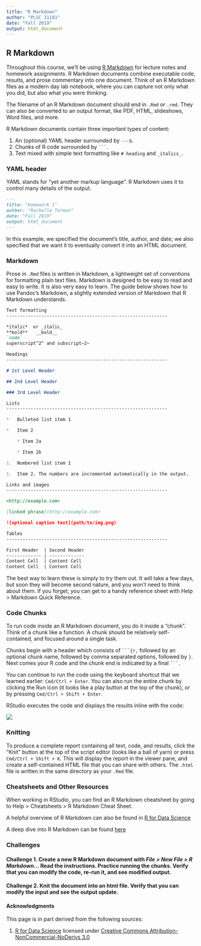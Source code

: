 ```yaml
---
title: "R Markdown"
author: "PLSC 31101"
date: "Fall 2019"
output: html_document
---
```


## R Markdown

Throughout this course, we'll be using [R Markdown](http://rmarkdown.rstudio.com>) for lecture notes and homework assignments. R Markdown documents combine executable code, results, and prose commentary into one document. Think of an R Markdown files as a modern day lab notebook, where you can capture not only what you did, but also what you were thinking.

The filename of an R Markdown document should end in `.Rmd` or `.rmd`. They can also be converted to an output format, like PDF, HTML, slideshows, Word files, and more. 

R Markdown documents contain three important types of content:

1. An (optional) YAML header surrounded by `---`s.
2. Chunks of R code surrounded by ` ``` `.
3. Text mixed with simple text formatting like `# heading` and `_italics_`.

### YAML header

YAML stands for "yet another markup language". R Markdown uses it to control many details of the output.

```md
---
title: "Homework 1"
author: "Rochelle Terman"
date: "Fall 2019"
output: html_document
---
```

In this example, we specified the document's title, author, and date; we also specified that we want it to eventually convert it into an HTML document.

### Markdown

Prose in `.Rmd` files is written in Markdown, a lightweight set of conventions for formatting plain text files. Markdown is designed to be easy to read and easy to write. It is also very easy to learn. The guide below shows how to use Pandoc’s Markdown, a slightly extended version of Markdown that R Markdown understands.

```md
Text formatting 
------------------------------------------------------------

*italic*  or _italic_
**bold**   __bold__
`code`
superscript^2^ and subscript~2~

Headings
------------------------------------------------------------

# 1st Level Header

## 2nd Level Header

### 3rd Level Header

Lists
------------------------------------------------------------

*   Bulleted list item 1

*   Item 2

    * Item 2a

    * Item 2b

1.  Numbered list item 1

1.  Item 2. The numbers are incremented automatically in the output.

Links and images
------------------------------------------------------------

<http://example.com>

[linked phrase](http://example.com)

![optional caption text](path/to/img.png)

Tables 
------------------------------------------------------------

First Header  | Second Header
------------- | -------------
Content Cell  | Content Cell
Content Cell  | Content Cell
```

The best way to learn these is simply to try them out. It will take a few days, but soon they will become second nature, and you won’t need to think about them. If you forget, you can get to a handy reference sheet with Help > Markdown Quick Reference.

### Code Chunks

To run code inside an R Markdown document, you do it inside a "chunk". Think of a chunk like a function. A chunk should be relatively self-contained, and focused around a single task.

Chunks begin with a header which consists of ` ```{r,` followed by an optional chunk name, followed by comma separated options, followed by `}`. Next comes your R code and the chunk end is indicated by a final ` ```.`

You can continue to run the code using the keyboard shortcut that we learned earlier: `Cmd/Ctrl + Enter`. You can also run the entire chunk by clicking the Run icon (it looks like a play button at the top of the chunk), or by pressing `Cmd/Ctrl + Shift + Enter`.

RStudio executes the code and displays the results inline with the code:

![](img/r-markdown.png)

### Knitting

To produce a complete report containing all text, code, and results, click the "Knit" button at the top of the script editor (looks like a ball of yarn) or press `Cmd/Ctrl + Shift + K`. This will display the report in the viewer pane, and create a self-contained HTML file that you can share with others. The `.html` file is written in the same directory as your `.Rmd` file.

### Cheatsheets and Other Resources

When working in RStudio, you can find an R Markdown cheatsheet by going to Help > Cheatsheets > R Markdown Cheat Sheet. 

A helpful overview of R Markdown can also be found in [R for Data Science](https://r4ds.had.co.nz/r-markdown.html)

A deep dive into R Markdown can be found [here](https://bookdown.org/yihui/rmarkdown/)

### Challenges

#### Challenge 1. Create a new R Markdown document with *File > New File > R Markdown...* Read the instructions. Practice running the chunks. Verify that you can modify the code, re-run it, and see modified output. {-}

#### Challenge 2. Knit the document into an html file. Verify that you can modify the input and see the output update. {-}

#### Acknowledgments {-}

This page is in part derived from the following sources:

1. [R for Data Science](https://r4ds.had.co.nz) licensed under [Creative Commons Attribution-NonCommercial-NoDerivs 3.0](https://creativecommons.org/licenses/by-nc-nd/3.0/us/)

